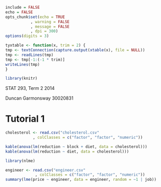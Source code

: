 ```r
include = FALSE
echo = FALSE
opts_chunk$set(echo = TRUE
	       , warning = FALSE
	       , message = FALSE
	       , dpi = 300)
options(digits = 3)

tyxtable <- function(x, trim = 2) {
tmp <- textConnection(capture.output(xtable(x), file = NULL))
tmp <- readLines(tmp)
tmp <- tmp[-1:(-1 * trim)]
writeLines(tmp)
}
```

```r
library(knitr)
```

STAT 293, Term 2 2014

Duncan Garmonsway 30020831

# Tutorial 1
```r
cholesterol <- read.csv("cholesterol.csv"
			, colClasses = c("factor", "factor", "numeric"))

kable(anova(lm(reduction ~ block + diet, data = cholesterol)))
kable(anova(lm(reduction ~ diet, data = cholesterol)))
```

```r
library(nlme)

engineer <- read.csv("engineer.csv"
		     , colClasses = c("factor", "factor", "numeric"))
summary(lme(price ~ engineer, data = engineer, random = ~1 | job))
```
